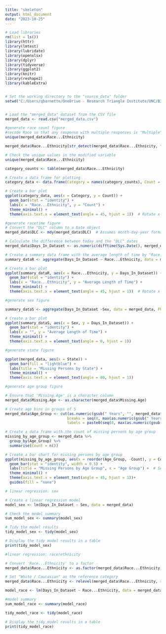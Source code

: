 ```yaml
---
title: "skeleton"
output: html_document
date: "2023-10-25"
---
```


```r

# Load libraries
rm(list = ls())
library(httr)
library(lmtest)
library(lubridate)
library(openxlsx)
library(dplyr)
library(tidyverse)
library(ggplot2)
library(knitr)
library(reshape2)
library(kableExtra)


# Set the working directory to the "source_data" folder
setwd("C:/Users/qbarnette/OneDrive - Research Triangle Institute/UNC/BIOS 611/bios_611_project/source_data")


# Load the "merged_data" dataset from the CSV file
merged_data <- read.csv("merged_data.csv")


```

```r
#generate race count figure
#recode Race so that any response with multiple responses is "Multiple"
unique(merged_data$Race...Ethnicity)

merged_data$Race...Ethnicity[str_detect(merged_data$Race...Ethnicity, ",")] = "Multiple"

# Check the unique values in the modified variable
unique(merged_data$Race...Ethnicity)

category_counts <- table(merged_data$Race...Ethnicity)

# Create a data frame for plotting
category_data <- data.frame(Category = names(category_counts), Count = as.numeric(category_counts))

# Create a bar plot
ggplot(category_data, aes(x = Category, y = Count)) +
  geom_bar(stat = "identity") +
  labs(x = "Race...Ethnicity", y = "Count") +
  theme_minimal() +
  theme(axis.text.x = element_text(angle = 45, hjust = 1))  # Rotate x-axis labels for better readability

```

```r
#generate racetime figure
# Convert the "DLC" column to a Date object
merged_data$DLC <- mdy(merged_data$DLC)  # Assumes month-day-year format, adjust if needed

# Calculate the difference between today and the "DLC" dates
merged_data$Days_In_Dataset <- as.numeric(difftime(Sys.Date(), merged_data$DLC, units = "days"))

# Create a summary data frame with the average length of time by "Race...Ethnicity"
summary_dataR <- aggregate(Days_In_Dataset ~ Race...Ethnicity, data = merged_data, FUN = mean)

# Create a bar plot
ggplot(summary_dataR, aes(x = Race...Ethnicity, y = Days_In_Dataset)) +
  geom_bar(stat = "identity") +
  labs(x = "Race...Ethnicity", y = "Average Length of Time") +
  theme_minimal() +
  theme(axis.text.x = element_text(angle = 45, hjust = 1))  # Rotate x-axis labels for better readability

```

```r
#generate sex figure

summary_dataS <- aggregate(Days_In_Dataset ~Sex, data = merged_data, FUN = mean)

# Create a bar plot
ggplot(summary_dataS, aes(x = Sex, y = Days_In_Dataset)) +
  geom_bar(stat = "identity") +
  labs(x = "", y = "Average Length of Time") +
  theme_minimal() +
  theme(axis.text.x = element_text(angle = 0, hjust = 1)) 

```






```r

#generate state figure

ggplot(merged_data, aes(x = State)) +
  geom_bar(fill = "lightblue") +
  labs(title = "Missing Persons by State") +
  theme_minimal() +
  theme(axis.text.x = element_text(angle = 80, hjust = 1))


```


```r
#generate age group figure

# Ensure that 'Missing.Age' is a character column
merged_data$Missing.Age <- as.character(merged_data$Missing.Age)

# Create age bins in groups of 5
merged_data$Age_Group <- cut(as.numeric(gsub(" Years", "", merged_data$Missing.Age)), 
                            breaks = seq(0, max(as.numeric(gsub(" Years", "", merged_data$Missing.Age)), na.rm = TRUE) + 5, by = 5),
                            labels = paste0(seq(0, max(as.numeric(gsub(" Years", "", merged_data$Missing.Age)), na.rm = TRUE), by = 5), "-", seq(4, max(as.numeric(gsub(" Years", "", merged_data$Missing.Age)), na.rm = TRUE) + 4, by = 5)))

# Create a data frame with the count of missing persons by age group
missing_by_age_group <- merged_data %>%
  group_by(Age_Group) %>%
  summarise(Count = n())

# Create a bar chart for missing persons by age group
ggplot(missing_by_age_group, aes(x = reorder(Age_Group, -Count), y = Count, fill = Age_Group)) +
  geom_bar(stat = "identity", width = 0.5) +
  labs(title = "Missing Persons by Age Group", x = "Age Group") +  # Set x-axis label
  theme_minimal() +
  theme(axis.text.x = element_text(angle = 45, hjust = 1))+
  guides(fill = "none")  


```
```r
# linear regression: sex

# Create a linear regression model
model_sex <- lm(Days_In_Dataset ~ Sex, data = merged_data)

# Check the model summary
sum_model_sex <- summary(model_sex)

# Tidy the model results
tidy_model_sex <- tidy(model_sex)

# Display the tidy model results in a table
print(tidy_model_sex)

```

```r
#linear regression: race/ethnicity

# Convert 'Race...Ethnicity' to a factor
merged_data$Race...Ethnicity <- as.factor(merged_data$Race...Ethnicity)

# Set "White / Caucasian" as the reference category
merged_data$Race...Ethnicity <- relevel(merged_data$Race...Ethnicity, ref = "White / Caucasian")

model_race <- lm(Days_In_Dataset ~ Race...Ethnicity, data = merged_data)

#model summary
sum_model_race <- summary(model_race)

tidy_model_race <- tidy(model_race)

# Display the tidy model results in a table
print(tidy_model_race)
```

